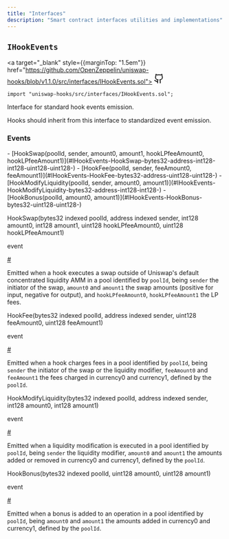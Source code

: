 ```yaml
---
title: "Interfaces"
description: "Smart contract interfaces utilities and implementations"
---
```


<a id="IHookEvents"></a>

<div style={{marginTop: "4em"}} className="w-full flex flex-row items-center justify-between">

## `IHookEvents`

<a target="_blank" style={{marginTop: "1.5em"}} href="https://github.com/OpenZeppelin/uniswap-hooks/blob/v1.1.0/src/interfaces/IHookEvents.sol">
<svg xmlns="http://www.w3.org/2000/svg" width="24" height="24" viewBox="0 0 24 24" fill="none" stroke="currentColor" stroke-width="2" stroke-linecap="round" stroke-linejoin="round" class="lucide lucide-github-icon lucide-github"><path d="M15 22v-4a4.8 4.8 0 0 0-1-3.5c3 0 6-2 6-5.5.08-1.25-.27-2.48-1-3.5.28-1.15.28-2.35 0-3.5 0 0-1 0-3 1.5-2.64-.5-5.36-.5-8 0C6 2 5 2 5 2c-.3 1.15-.3 2.35 0 3.5A5.403 5.403 0 0 0 4 9c0 3.5 3 5.5 6 5.5-.39.49-.68 1.05-.85 1.65-.17.6-.22 1.23-.15 1.85v4"/><path d="M9 18c-4.51 2-5-2-7-2"/></svg>
</a>

</div>

```solidity
import "uniswap-hooks/src/interfaces/IHookEvents.sol";
```

Interface for standard hook events emission.

<Callout>
Hooks should inherit from this interface to standardized event emission.
</Callout>

<div className="bg-secondary p-4 rounded-md mb-6">
<h3 style={{ marginTop: "0"}}>Events</h3>
<div className="font-mono">
- [HookSwap(poolId, sender, amount0, amount1, hookLPfeeAmount0, hookLPfeeAmount1)](#IHookEvents-HookSwap-bytes32-address-int128-int128-uint128-uint128-)
- [HookFee(poolId, sender, feeAmount0, feeAmount1)](#IHookEvents-HookFee-bytes32-address-uint128-uint128-)
- [HookModifyLiquidity(poolId, sender, amount0, amount1)](#IHookEvents-HookModifyLiquidity-bytes32-address-int128-int128-)
- [HookBonus(poolId, amount0, amount1)](#IHookEvents-HookBonus-bytes32-uint128-uint128-)
</div>
</div>

<a id="IHookEvents-HookSwap-bytes32-address-int128-int128-uint128-uint128-"></a>

<div className="border rounded-md mb-4">
<div className="bg-secondary flex w-full justify-between px-4">
<p className="font-bold text-sm font-mono">HookSwap(bytes32 indexed poolId, address indexed sender, int128 amount0, int128 amount1, uint128 hookLPfeeAmount0, uint128 hookLPfeeAmount1)</p>
<div className="flex flex-row items-center gap-2">
<p className="font-light text-sm">event</p>
<a className="peer" data-card href="IHookEvents-HookSwap-bytes32-address-int128-int128-uint128-uint128-">#</a>
</div>
</div>

<div className="px-4">

Emitted when a hook executes a swap outside of Uniswap's default concentrated liquidity AMM in a pool
identified by `poolId`, being `sender` the initiator of the swap, `amount0` and `amount1` the swap amounts
(positive for input, negative for output), and `hookLPfeeAmount0`, `hookLPfeeAmount1` the LP fees.

</div>
</div>
<a id="IHookEvents-HookFee-bytes32-address-uint128-uint128-"></a>

<div className="border rounded-md mb-4">
<div className="bg-secondary flex w-full justify-between px-4">
<p className="font-bold text-sm font-mono">HookFee(bytes32 indexed poolId, address indexed sender, uint128 feeAmount0, uint128 feeAmount1)</p>
<div className="flex flex-row items-center gap-2">
<p className="font-light text-sm">event</p>
<a className="peer" data-card href="IHookEvents-HookFee-bytes32-address-uint128-uint128-">#</a>
</div>
</div>

<div className="px-4">

Emitted when a hook charges fees in a pool identified by `poolId`, being `sender` the initiator of the swap or
the liquidity modifier, `feeAmount0` and `feeAmount1` the fees charged in currency0 and currency1, defined by the `poolId`.

</div>
</div>
<a id="IHookEvents-HookModifyLiquidity-bytes32-address-int128-int128-"></a>

<div className="border rounded-md mb-4">
<div className="bg-secondary flex w-full justify-between px-4">
<p className="font-bold text-sm font-mono">HookModifyLiquidity(bytes32 indexed poolId, address indexed sender, int128 amount0, int128 amount1)</p>
<div className="flex flex-row items-center gap-2">
<p className="font-light text-sm">event</p>
<a className="peer" data-card href="IHookEvents-HookModifyLiquidity-bytes32-address-int128-int128-">#</a>
</div>
</div>

<div className="px-4">

Emitted when a liquidity modification is executed in a pool identified by `poolId`, being `sender` the liquidity modifier,
`amount0` and `amount1` the amounts added or removed in currency0 and currency1, defined by the `poolId`.

</div>
</div>
<a id="IHookEvents-HookBonus-bytes32-uint128-uint128-"></a>

<div className="border rounded-md mb-4">
<div className="bg-secondary flex w-full justify-between px-4">
<p className="font-bold text-sm font-mono">HookBonus(bytes32 indexed poolId, uint128 amount0, uint128 amount1)</p>
<div className="flex flex-row items-center gap-2">
<p className="font-light text-sm">event</p>
<a className="peer" data-card href="IHookEvents-HookBonus-bytes32-uint128-uint128-">#</a>
</div>
</div>

<div className="px-4">

Emitted when a bonus is added to an operation in a pool identified by `poolId`, being `amount0` and `amount1` the amounts
added in currency0 and currency1, defined by the `poolId`.

</div>
</div>
